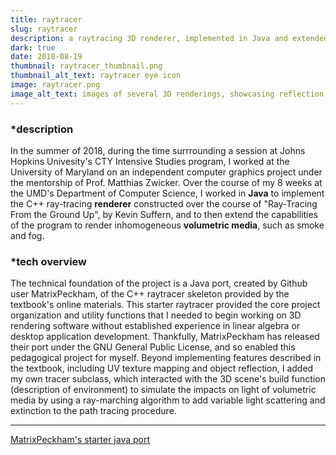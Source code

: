 ```yaml
---
title: raytracer
slug: raytracer
description: a raytracing 3D renderer, implemented in Java and extended for physically based volumetric media rendering.
dark: true
date: 2018-08-19
thumbnail: raytracer_thumbnail.png
thumbnail_alt_text: raytracer eye icon
image: raytracer.png
image_alt_text: images of several 3D renderings, showcasing reflection and fog
---
```


### *description
In the summer of 2018, during the time surrrounding a session at Johns Hopkins Univesity's CTY Intensive Studies program, I worked
at the University of Maryland on an independent computer graphics project under the mentorship of Prof. Matthias Zwicker.
Over the course of my 8 weeks at the UMD's Department of Computer Science, I worked in **Java** to implement the C++ ray-tracing **renderer** 
constructed over the course of "Ray-Tracing From the Ground Up", by Kevin Suffern, and to then extend the capabilities of the program to 
render inhomogeneous **volumetric media**, such as smoke and fog.

### *tech overview
The technical foundation of the project is a Java port, created by Github user MatrixPeckham, of the C++ raytracer skeleton provided by the textbook's
online materials. This starter raytracer provided the core project organization and utility functions that I needed to begin working on 3D rendering software
without established experience in linear algebra or desktop application development. Thankfully, MatrixPeckham has released their port under the GNU General Public License, and so
enabled this pedagogical project for myself. Beyond implementing features described in the textbook, including UV texture mapping and object reflection, I added my own tracer subclass, which interacted
with the 3D scene's build function (description of environment) to simulate the impacts on light of volumetric media by using a ray-marching algorithm to add variable light scattering and extinction to the path tracing procedure. 

***
[MatrixPeckham's starter java port](https://github.com/MatrixPeckham/Ray-Tracer-Ground-Up-Java)